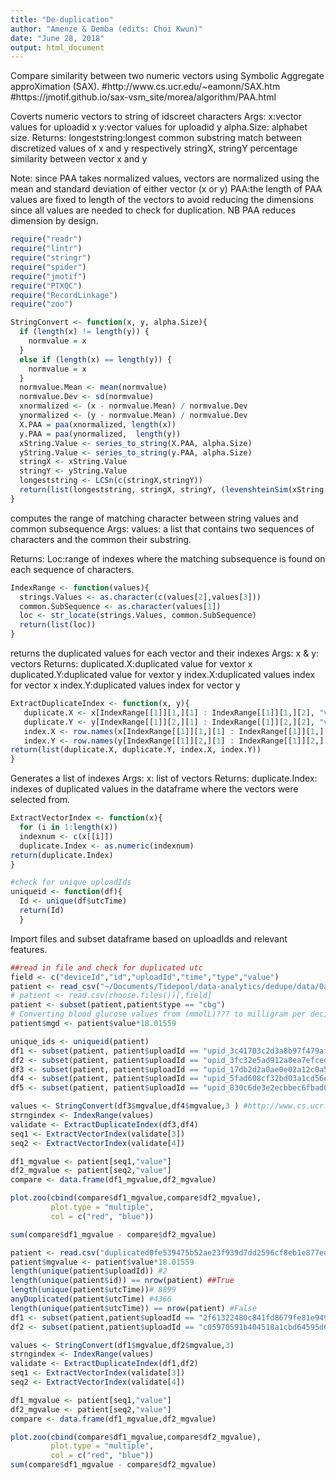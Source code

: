 ```yaml
---
title: "De-duplication"
author: "Amenze & Demba (edits: Choi Kwun)"
date: "June 28, 2018"
output: html_document
---
```


Compare similarity between two numeric vectors using Symbolic Aggregate approXimation (SAX).
#http://www.cs.ucr.edu/~eamonn/SAX.htm
#https://jmotif.github.io/sax-vsm_site/morea/algorithm/PAA.html

Coverts numeric vectors to string of idscreet characters
Args:
    x:vector values for uploadid x 
    y:vector values for uploadid y
    alpha.Size: alphabet size.
Returns:
    longeststring:longest common substring match between discretized values of x and y respectively                  stringX, stringY
    percentage similarity between vector x and y

Note: since PAA takes normalized values, vectors are normalized using the mean and standard deviation of either vector (x or y)
PAA:the length of PAA values are fixed to length of the vectors to avoid reducing the dimensions since all values are needed to check for duplication. NB PAA reduces dimension by design. 
```r
require("readr")
require("lintr")
require("stringr")
require("spider")
require("jmotif")
require("PTXQC")
require("RecordLinkage")
require("zoo")
```

```r
StringConvert <- function(x, y, alpha.Size){
  if (length(x) != length(y)) {
    normvalue = x
  }
  else if (length(x) == length(y)) {
    normvalue = x
  }
  normvalue.Mean <- mean(normvalue)
  normvalue.Dev <- sd(normvalue)
  xnormalized <- (x - normvalue.Mean) / normvalue.Dev
  ynormalized <- (y - normvalue.Mean) / normvalue.Dev
  X.PAA = paa(xnormalized, length(x)) 
  y.PAA = paa(ynormalized,  length(y))
  xString.Value <- series_to_string(X.PAA, alpha.Size)
  yString.Value <- series_to_string(y.PAA, alpha.Size) 
  stringX <- xString.Value
  stringY <- yString.Value
  longeststring <- LCSn(c(stringX,stringY))
  return(list(longeststring, stringX, stringY, (levenshteinSim(xString.Value, yString.Value))))
}
```
computes the range of matching character between string values and common subsequence
  Args:
    values: a list that contains two sequences of characters and the common their substring.

  Returns:
     Loc:range of indexes where the matching subsequence is found on each sequence of characters. 
```r
IndexRange <- function(values){
  strings.Values <- as.character(c(values[2],values[3]))
  common.SubSequence <- as.character(values[1])
  loc <- str_locate(strings.Values, common.SubSequence)
  return(list(loc))
}
```
returns the duplicated values for each vector and their indexes 
  Args:
    x & y: vectors
  Returns:
     duplicated.X:duplicated value for vextor x
     duplicated.Y:duplicated value for vextor y
     index.X:duplicated values index for vector x
     index.Y:duplicated values index for vector y
```r
ExtractDuplicateIndex <- function(x, y){
   duplicate.X <- x[IndexRange[[1]][1,][1] : IndexRange[[1]][1,][2], "value"]
   duplicate.Y <- y[IndexRange[[1]][2,][1] : IndexRange[[1]][2,][2], "value"]
   index.X <- row.names(x[IndexRange[[1]][1,][1] : IndexRange[[1]][1,][2],])
   index.Y <- row.names(y[IndexRange[[1]][2,][1] : IndexRange[[1]][2,][2],])
return(list(duplicate.X, duplicate.Y, index.X, index.Y))
}
```
Generates a list of indexes 
  Args:
    x: list of vectors
  Returns:
    duplicate.Index: indexes of duplicated values in the dataframe where the vectors were selected from.
```r
ExtractVectorIndex <- function(x){
  for (i in 1:length(x))
  indexnum <- c(x[[i]]) 
  duplicate.Index <- as.numeric(indexnum)
return(duplicate.Index)
}
```

```r
#check for unique uploadIds
uniqueid <- function(df){
  Id <- unique(df$utcTime)
  return(Id)
  }
```

Import files and subset dataframe based on uploadIds and relevant features.

```r
##read in file and check for duplicated utc
field <- c("deviceId","id","uploadId","time","type","value")
patient <- read_csv("~/Documents/Tidepool/data-analytics/dedupe/data/0ab293f2e1cc4141cd10bfbd5d51664992b1c63c79ac45e548417154e4ecde43.csv")
# patient <- read.csv(choose.files())[,field]
patient <- subset(patient,patient$type == "cbg")
# Converting blood glucose values from (mmolL)??? to milligram per deciliter (mg/DL)
patient$mgd <- patient$value*18.01559
```

```r
unique_ids <- uniqueid(patient)
df1 <- subset(patient, patient$uploadId == "upid_3c41703c2d3a8b97f479afdb6ccf799f")
df2 <- subset(patient, patient$uploadId == "upid_3fc32e5ad912a8ea7efced9151804bdb")
df3 <- subset(patient, patient$uploadId == "upid_17db2d2a0ae0e02a12c0a5067e5fe85b")
df4 <- subset(patient, patient$uploadId == "upid_5fad608cf32bd03a1cd56e3bb1fdb834")
df5 <- subset(patient, patient$uploadId == "upid_830c6de3e2ecbbec6fbad0cecc64bdf5")
```


```r
values <- StringConvert(df3$mgvalue,df4$mgvalue,3 ) #http://www.cs.ucr.edu/~eamonn/SAX.pdf alphabet size: 5-8 works better. ##3 worked better for this run
strngindex <- IndexRange(values)
validate <- ExtractDuplicateIndex(df3,df4)
seq1 <- ExtractVectorIndex(validate[3])
seq2 <- ExtractVectorIndex(validate[4])

df1_mgvalue <- patient[seq1,"value"]
df2_mgvalue <- patient[seq2,"value"]
compare <- data.frame(df1_mgvalue,df2_mgvalue)

plot.zoo(cbind(compare$df1_mgvalue,compare$df2_mgvalue), 
         plot.type = "multiple", 
         col = c("red", "blue"))

sum(compare$df1_mgvalue - compare$df2_mgvalue)
```


```r
patient <- read.csv("duplicated0fe539475b52ae23f939d7dd2596cf8eb1e877edcea0478f2df73bb98bd5937c.csv")[,field]
patient$mgvalue <- patient$value*18.01559
length(unique(patient$uploadId)) #2
length(unique(patient$id)) == nrow(patient) ##True
length(unique(patient$utcTime))# 8899
anyDuplicated(patient$utcTime) #4366
length(unique(patient$utcTime)) == nrow(patient) #False
df1 <- subset(patient,patient$uploadId == "2f61322480c841fd8679fe81e94930b2")
df2 <- subset(patient,patient$uploadId == "c05970591b404518a1cbd64595d628e5")
```

```r
values <- StringConvert(df1$mgvalue,df2$mgvalue,3)
strngindex <- IndexRange(values)
validate <- ExtractDuplicateIndex(df1,df2)
seq1 <- ExtractVectorIndex(validate[3])
seq2 <- ExtractVectorIndex(validate[4])

df1_mgvalue <- patient[seq1,"value"]
df2_mgvalue <- patient[seq2,"value"]
compare <- data.frame(df1_mgvalue,df2_mgvalue)

plot.zoo(cbind(compare$df1_mgvalue,compare$df2_mgvalue), 
         plot.type = "multiple", 
         col = c("red", "blue"))
sum(compare$df1_mgvalue - compare$df2_mgvalue)
```
